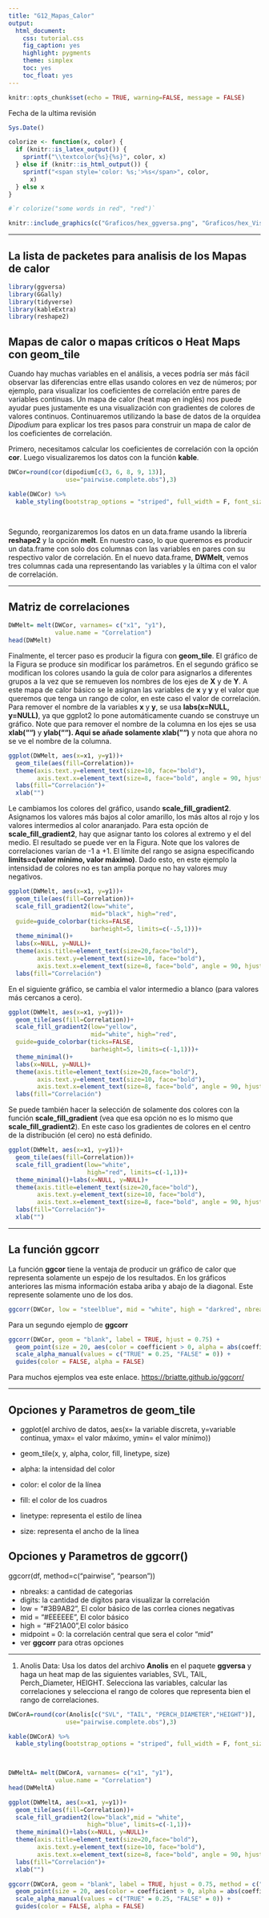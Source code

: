 ```yaml
---
title: "G12_Mapas_Calor"
output:
  html_document:
    css: tutorial.css
    fig_caption: yes
    highlight: pygments
    theme: simplex
    toc: yes
    toc_float: yes
---
```


```r
knitr::opts_chunk$set(echo = TRUE, warning=FALSE, message = FALSE)
```

Fecha de la ultima revisión
```r

Sys.Date()
```


```r
colorize <- function(x, color) {
  if (knitr::is_latex_output()) {
    sprintf("\\textcolor{%s}{%s}", color, x)
  } else if (knitr::is_html_output()) {
    sprintf("<span style='color: %s;'>%s</span>", color, 
      x)
  } else x
}

#`r colorize("some words in red", "red")`
```

```r
knitr::include_graphics(c("Graficos/hex_ggversa.png", "Graficos/hex_Visualizacion_Datos.png"))
```


***

## La lista de packetes para analisis de los Mapas de calor

```r
library(ggversa)
library(GGally)
library(tidyverse)
library(kableExtra)
library(reshape2)

```





## Mapas de calor o mapas críticos o Heat Maps con **geom_tile**

Cuando hay muchas variables en el análisis, a veces podría ser más fácil observar las diferencias entre ellas usando colores en vez de números; por ejemplo, para visualizar los coeficientes de correlación entre pares de variables continuas. Un mapa de calor (heat map en inglés) nos puede ayudar pues justamente es una visualización con gradientes de colores de valores continuos.  Continuaremos utilizando la base de datos de la orquídea *Dipodium* para explicar los tres pasos para construir un mapa de calor de los coeficientes de correlación. 


Primero, necesitamos calcular los coeficientes de correlación con la opción **cor**. Luego visualizaremos los datos con la función **kable**.

```r

DWCor=round(cor(dipodium[c(3, 6, 8, 9, 13)],
                use="pairwise.complete.obs"),3)

kable(DWCor) %>%
  kable_styling(bootstrap_options = "striped", full_width = F, font_size = 10) 
 



```


Segundo, reorganizaremos los datos en un data.frame usando la librería **reshape2** y la opción **melt**. En nuestro caso, lo que queremos es producir un data.frame con solo dos columnas con las variables en pares con su respectivo valor de correlación. En el nuevo data.frame, **DWMelt**, vemos tres columnas cada una representando las variables y la última con el valor de correlación.

***

## Matriz de correlaciones

```r


DWMelt= melt(DWCor, varnames= c("x1", "y1"),
             value.name = "Correlation")
head(DWMelt)
```

Finalmente, el tercer paso es producir la figura con **geom_tile**.  El gráfico de la Figura se produce sin modificar los parámetros.  En el segundo gráfico se modifican los colores usando la guía de color para asignarlos a diferentes grupos a la vez que se remueven los nombres de los ejes de **X** y de **Y**.  A este mapa de calor básico se le asignan las variables de **x** y **y** y el valor que queremos que tenga un rango de color, en este caso el valor de correlación. Para remover el nombre de la variables **x** y **y**, se usa **labs(x=NULL, y=NULL)**, ya que ggplot2 lo pone automáticamente cuando se construye un gráfico. Note que para remover el nombre de la columna en los ejes se usa **xlab("")** y **ylab("")**.  Aqui se añade solamente **xlab("")** y nota que ahora no se ve el nombre de la columna. 

```r

ggplot(DWMelt, aes(x=x1, y=y1))+
  geom_tile(aes(fill=Correlation))+
  theme(axis.text.y=element_text(size=10, face="bold"),
        axis.text.x=element_text(size=8, face="bold", angle = 90, hjust = 1))+
  labs(fill="Correlación")+
  xlab("")
```


Le cambiamos los colores del gráfico, usando **scale_fill_gradient2**. Asignamos los valores más bajos al color amarillo, los más altos al rojo y los valores intermedios al color anaranjado. Para esta opción de **scale_fill_gradient2**, hay que asignar tanto los colores al extremo y el del medio.  El resultado se puede ver en la Figura. Note que los valores de correlaciones varían de -1 a +1.  El límite del rango se asigna especificando **limits=c(valor mínimo, valor máximo)**.  Dado esto, en este ejemplo la intensidad de colores no es tan amplia porque no hay valores muy negativos.

```r

ggplot(DWMelt, aes(x=x1, y=y1))+
  geom_tile(aes(fill=Correlation))+
  scale_fill_gradient2(low="white",
                       mid="black", high="red",
  guide=guide_colorbar(ticks=FALSE,
                       barheight=5, limits=c(-.5,1)))+
  theme_minimal()+
  labs(x=NULL, y=NULL)+
  theme(axis.title=element_text(size=20,face="bold"),
        axis.text.y=element_text(size=10, face="bold"),
        axis.text.x=element_text(size=8, face="bold", angle = 90, hjust = 1))+
  labs(fill="Correlación")
```

En el siguiente gráfico, se cambia el valor intermedio a blanco (para valores más cercanos a cero). 

```r

ggplot(DWMelt, aes(x=x1, y=y1))+
  geom_tile(aes(fill=Correlation))+
  scale_fill_gradient2(low="yellow",
                       mid="white", high="red",
  guide=guide_colorbar(ticks=FALSE,
                       barheight=5, limits=c(-1,1)))+
  theme_minimal()+
  labs(x=NULL, y=NULL)+
  theme(axis.title=element_text(size=20,face="bold"),
        axis.text.y=element_text(size=10, face="bold"),
        axis.text.x=element_text(size=8, face="bold", angle = 90, hjust = 1))+
  labs(fill="Correlación")
```

Se puede también hacer la selección de solamente dos colores con la función **scale_fill_gradient** (vea que esa opción no es lo mismo que **scale_fill_gradient2**). En este caso los gradientes de colores en el centro de la distribución (el cero) no está definido. 

```r

ggplot(DWMelt, aes(x=x1, y=y1))+
  geom_tile(aes(fill=Correlation))+
  scale_fill_gradient(low="white",
                      high="red", limits=c(-1,1))+
  theme_minimal()+labs(x=NULL, y=NULL)+
  theme(axis.title=element_text(size=20,face="bold"),
        axis.text.y=element_text(size=10, face="bold"),
        axis.text.x=element_text(size=8, face="bold", angle = 90, hjust = 1))+
  labs(fill="Correlación")+
  xlab("")
```

***

## La función **ggcorr**

La función **ggcor** tiene la ventaja de producir un gráfico de calor que representa solamente un espejo de los resultados.  En los gráficos anteriores las misma información estaba ariba y abajo de la diagonal.  Este represente solamente uno de los dos.   

```r

ggcorr(DWCor, low = "steelblue", mid = "white", high = "darkred", nbreaks=6)
```

Para un segundo ejemplo de **ggcorr**

```r

ggcorr(DWCor, geom = "blank", label = TRUE, hjust = 0.75) +
  geom_point(size = 20, aes(color = coefficient > 0, alpha = abs(coefficient) > 0.5)) +
  scale_alpha_manual(values = c("TRUE" = 0.25, "FALSE" = 0)) +
  guides(color = FALSE, alpha = FALSE)
```


Para muchos ejemplos vea este enlace. <https://briatte.github.io/ggcorr/>

***

## Opciones y Parametros de **geom_tile**

   * ggplot(el archivo de datos, aes(x= la variable discreta, y=variable continua, ymax= el valor máximo, ymin= el valor mínimo))

   * geom_tile(x, y,  alpha, color, fill, linetype, size)

   * alpha: la intensidad del color
   * color: el color de la línea
   * fill:  el color de los cuadros
   * linetype: representa el estilo de línea 
   * size: representa el ancho de la línea
   

## Opciones y Parametros de **ggcorr()**
 
 ggcorr(df, method=c("pairwise", "pearson"))
 
   * nbreaks: a cantidad de categorias
   * digits: la cantidad de digitos para visualizar la correlación
   *   low = "#3B9AB2", El color básico de las corrlea ciones negativas
   * mid = "#EEEEEE", El color básico
   * high = "#F21A00",El color básico
   * midpoint = 0: la correlación central que sera el color "mid"
   * ver **ggcorr** para otras opciones 
   
***

   
   1. Anolis Data: Usa los datos del archivo **Anolis** en el paquete **ggversa** y  haga un heat map de las siguientes variables, SVL, TAIL, Perch_Diameter, HEIGHT.  Selecciona las variables, calcular las correlaciones y selecciona el rango de colores que representa bien el rango de correlaciones.  
   
   
```r

DWCorA=round(cor(Anolis[c("SVL", "TAIL", "PERCH_DIAMETER","HEIGHT")],
                use="pairwise.complete.obs"),3)

kable(DWCorA) %>%
  kable_styling(bootstrap_options = "striped", full_width = F, font_size = 10) 
 



```
   
  
```r


DWMeltA= melt(DWCorA, varnames= c("x1", "y1"),
             value.name = "Correlation")
head(DWMeltA)
```


```r

ggplot(DWMeltA, aes(x=x1, y=y1))+
  geom_tile(aes(fill=Correlation))+
  scale_fill_gradient2(low="black",mid = "white",
                      high="blue", limits=c(-1,1))+
  theme_minimal()+labs(x=NULL, y=NULL)+
  theme(axis.title=element_text(size=20,face="bold"),
        axis.text.y=element_text(size=10, face="bold"),
        axis.text.x=element_text(size=8, face="bold", angle = 90, hjust = 1))+
  labs(fill="Correlación")+
  xlab("")
```





```r

ggcorr(DWCorA, geom = "blank", label = TRUE, hjust = 0.75, method = c("pairwise", "pearson")) +
  geom_point(size = 20, aes(color = coefficient > 0, alpha = abs(coefficient) > 0.5)) +
  scale_alpha_manual(values = c("TRUE" = 0.25, "FALSE" = 0)) +
  guides(color = FALSE, alpha = FALSE)
```